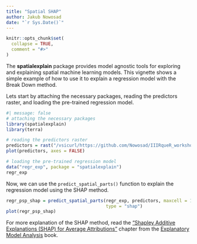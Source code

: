 ```yaml
---
title: "Spatial SHAP"
author: Jakub Nowosad
date: "`r Sys.Date()`"
---
```


```r
knitr::opts_chunk$set(
  collapse = TRUE,
  comment = "#>"
)
```

The **spatialexplain** package provides model agnostic tools for exploring and explaining spatial machine learning models. 
This vignette shows a simple example of how to use it to explain a regression model with the Break Down method.

Lets start by attaching the necessary packages, reading the predictors raster, and loading the pre-trained regression model.

```r
#| message: false
# attaching the necessary packages
library(spatialexplain)
library(terra)

# reading the predictors raster
predictors = rast("/vsicurl/https://github.com/Nowosad/IIIRqueR_workshop_materials/raw/refs/heads/main/data/predictors.tif")
plot(predictors, axes = FALSE)

# loading the pre-trained regression model
data("regr_exp", package = "spatialexplain")
regr_exp
```

Now, we can use the `predict_spatial_parts()` function to explain the regression model using the SHAP method.

```r
regr_psp_shap = predict_spatial_parts(regr_exp, predictors, maxcell = 100,
                                      type = "shap")
plot(regr_psp_shap)
```

For more explanation of the SHAP method, read the ["Shapley Additive Explanations (SHAP) for Average Attributions"](https://ema.drwhy.ai/shapley.html) chapter from the [Explanatory Model Analysis](https://ema.drwhy.ai/) book.
